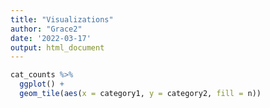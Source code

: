 ```yaml
---
title: "Visualizations"
author: "Grace2"
date: '2022-03-17'
output: html_document 
---
```



```r
cat_counts %>% 
  ggplot() +
  geom_tile(aes(x = category1, y = category2, fill = n))
```

